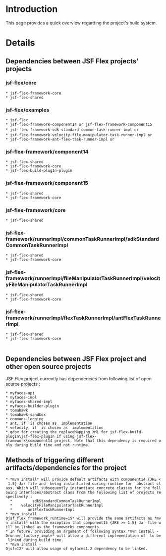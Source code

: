 = Introduction =

This page provides a quick overview regarding the project's build system.


= Details =

==Dependencies between JSF Flex projects' projects==
 
 
===jsf-flex/core===
 * jsf-flex-framework-core
 * jsf-flex-shared


===jsf-flex/examples===
 * jsf-flex
 * jsf-flex-framework-component14 or jsf-flex-framework-component15
 * jsf-flex-framework-sdk-standard-common-task-runner-impl or <TO_BE_ADDED>
 * jsf-flex-framework-velocity-file-manipulator-task-runner-impl or <TO_BE_ADDED>
 * jsf-flex-framework-ant-flex-task-runner-impl or <TO_BE_ADDED>


===jsf-flex-framework/component14===
 * jsf-flex-shared
 * jsf-flex-framework-core
 * jsf-flex-build-plugIn-plugin


===jsf-flex-framework/component15===
 * jsf-flex-shared
 * jsf-flex-framework-core


===jsf-flex-framework/core===
 * jsf-flex-shared


===jsf-flex-framework/runnerImpl/commonTaskRunnerImpl/sdkStandardCommonTaskRunnerImpl===
 * jsf-flex-shared
 * jsf-flex-framework-core


===jsf-flex-framework/runnerImpl/fileManipulatorTaskRunnerImpl/velocityFileManipulatorTaskRunnerImpl===
 * jsf-flex-shared
 * jsf-flex-framework-core


===jsf-flex-framework/runnerImpl/flexTaskRunnerImpl/antFlexTaskRunnerImpl===
 * jsf-flex-shared
 * jsf-flex-framework-core
 
 
==Dependencies between JSF Flex project and other open source projects==
JSF Flex project currently has dependencies from following list of open source projects :
 * myfaces-api
 * myfaces-impl
 * myfaces-shared-impl
 * myfaces-builder-plugin
 * tomahawk
 * tomahawk-sandbox
 * commons-logging
 * ant, if {{{antFlexTaskRunnerImpl}}} is chosen as {{{flexTaskRunnerImpl}}} implementation
 * velocity, if {{{velocityFileManipulatorTaskRunnerImpl}}} is chosen as {{{fileManipulatorTaskRunnerImpl}}} implementation
 * qdox for creating the replaceMapping XML for jsf-flex-build-plugIn\jsf-flex-plugIn if using jsf-flex-framework\component14 project. Note that this dependency is required only during build time and not runtime.

==Methods of triggering different artifacts/dependencies for the project==
 * *mvn install* will provide default artifacts with component14 {JRE < 1.5} Jar file and {{{DefaultRunnerFactoryImpl}}} being instantiated during runtime for {{{_RunnerFactory}}} abstract class. Which will subsequently instantiate concrete classes for the following interfaces/abstract class from the following list of projects respectively :
   * {{{_CommonTaskRunner}}}		sdkStandardCommonTaskRunnerImpl
   * {{{_FileManipulatorTaskRunner}}}	velocityFileManipulatorTaskRunnerImpl
   * {{{_FlexTaskRunner}}}		antFlexTaskRunnerImpl
 * *mvn install -Djsf_flex_framework_runtime=15* will provide the same artifacts as *mvn install* with the exception that component15 {JRE >= 1.5} Jar file will be linked as the frameworks components.
 * In future, providing an argument of following syntax *mvn install -Drunner_factory_impl=<implementation_class>* will allow a different implementation of {{{_RunnerFactory}}} to be linked during build time.
 * *mvn install -Djsf=12* will allow usage of myfaces1.2 dependency to be linked.